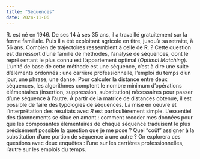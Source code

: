 ```yaml
---
title: "Séquences"
date: 2024-11-06
---
```


R. est né en 1946. De ses 14 à ses 35 ans, il a travaillé gratuitement sur la ferme familiale. Puis il a été exploitant agricole en titre, jusqu'à sa retraite, à 56 ans. Combien de trajectoires ressemblent à celle de R. ? Cette question est du ressort d'une famille de méthodes, l'analyse de séquences, dont le représentant le plus connu est l'appariement optimal (*Optimal Matching*). L'unité de base de cette méthode est une séquence, c'est à dire une suite d'éléments ordonnés : une carrière professionnelle, l'emploi du temps d'un jour, une phrase, une danse. Pour calculer la distance entre deux séquences, les algorithmes comptent le nombre minimum d'opérations élémentaires (insertion, suppression, substitution) nécessaires pour passer d'une séquence à l'autre. À partir de la matrice de distances obtenue, il est possible de faire des typologies de séquences. La mise en oeuvre et l'interprétation des résultats avec *R* est particulièrement simple. L'essentiel des tâtonnements se situe en amont : comment recoder mes données pour que les composantes élémentaires de chaque séquence traduisent le plus précisément possible la question que je me pose ? Quel "coût" assigner à la substitution d'une portion de séquence à une autre ? On explorera ces questions avec deux enquêtes : l'une sur les carrières professionnelles, l'autre sur les emplois du temps.